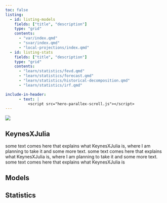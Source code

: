 ```yaml
---
toc: false
listing: 
  - id: listing-models
    fields: ["title", "description"]
    type: "grid"
    contents: 
      - "var/index.qmd"
      - "svar/index.qmd"
      - "local-projections/index.qmd"
  - id: listing-stats
    fields: ["title", "description"]
    type: "grid"
    contents: 
      - "learn/statistics/fevd.qmd"
      - "learn/statistics/forecast.qmd"
      - "learn/statistics/historical-decomposition.qmd"
      - "learn/statistics/irf.qmd"

include-in-header:
      - text: |
          <script src="hero-parallex-scroll.js"></script>
---
```


::: {.hero}
::: {.hero-image}
![](logo.png)
:::

::: {.hero-text}
# KeynesXJulia

some text comes here that explains what KeynesXJulia is, where I am planning to take it and some more text. some text comes here that explains what KeynesXJulia is, where I am planning to take it and some more text. some text comes here that explains what KeynesXJulia is
:::
:::

## Models

::: {#listing-models}
:::

## Statistics

::: {#listing-stats}
:::

